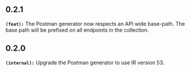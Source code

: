 ## 0.2.1
**`(feat):`** The Postman generator now respects an API wide base-path. The base path will be prefixed on all endpoints in the collection.

## 0.2.0
**`(internal):`** Upgrade the Postman generator to use IR version 53.

